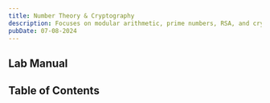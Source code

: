 ```yaml
---
title: Number Theory & Cryptography
description: Focuses on modular arithmetic, prime numbers, RSA, and cryptographic protocols.
pubDate: 07-08-2024
---
```



## Lab Manual

<PDFCard
	title="NTC Lab Manual"
	description="Distributed by Manipal Institute of Technology, Bengaluru."
	path="/files/ntc-lab-manual.pdf"
/>

## Table of Contents

<CardList collection="labs" path="ntc/" />
